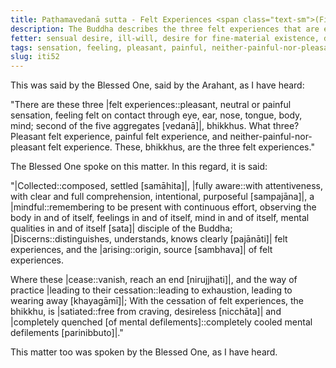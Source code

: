 ```yaml
---
title: Paṭhamavedanā sutta - Felt Experiences <span class="text-sm">(First)</span>
description: The Buddha describes the three felt experiences that are experienced on contact through the sense doors - pleasant, painful, and neither-painful-nor-pleasant.
fetter: sensual desire, ill-will, desire for fine-material existence, desire for immaterial existence, ignorance
tags: sensation, feeling, pleasant, painful, neither-painful-nor-pleasant, discernment, quenching, buddha, iti, iti50-99
slug: iti52
---
```


This was said by the Blessed One, said by the Arahant, as I have heard:

"There are these three \|felt experiences::pleasant, neutral or painful sensation, feeling felt on contact through eye, ear, nose, tongue, body, mind; second of the five aggregates [vedanā]|, bhikkhus. What three? Pleasant felt experience, painful felt experience, and neither-painful-nor-pleasant felt experience. These, bhikkhus, are the three felt experiences."

The Blessed One spoke on this matter. In this regard, it is said:

"|Collected::composed, settled [samāhita]|, \|fully aware::with attentiveness, with clear and full comprehension, intentional, purposeful [sampajāna]|,
a |mindful::remembering to be present with continuous effort, observing the body in and of itself, feelings in and of itself, mind in and of itself, mental qualities in and of itself [sata]| disciple of the Buddha;
|Discerns::distinguishes, understands, knows clearly [pajānāti]| felt experiences,
and the |arising::origin, source [sambhava]| of felt experiences.

Where these |cease::vanish, reach an end [nirujjhati]|,
and the way of practice \|leading to their cessation::leading to exhaustion, leading to wearing away [khayagāmī]|;
With the cessation of felt experiences, the bhikkhu,
is \|satiated::free from craving, desireless [nicchāta]| and \|completely quenched [of mental defilements]::completely cooled mental defilements [parinibbuto]|."

This matter too was spoken by the Blessed One, as I have heard.